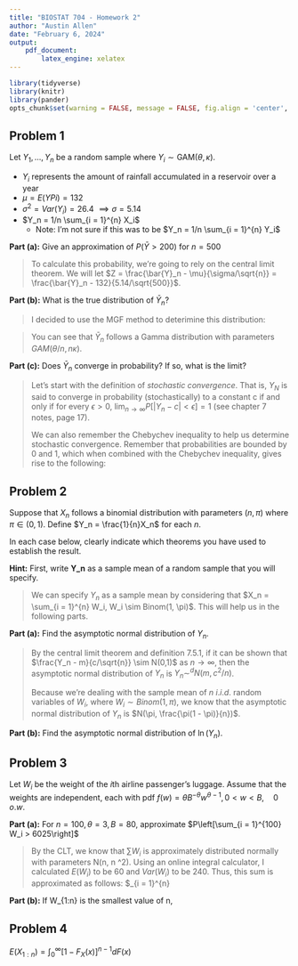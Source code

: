 ```yaml
---
title: "BIOSTAT 704 - Homework 2"
author: "Austin Allen"
date: "February 6, 2024"
output:
    pdf_document:
        latex_engine: xelatex
---
```


```r
library(tidyverse)
library(knitr)
library(pander)
opts_chunk$set(warning = FALSE, message = FALSE, fig.align = 'center', fig.width = 4, fig.height = 3)

```

## Problem 1



Let $Y_1,...,Y_n$ be a random sample where $Y_i \sim \text{GAM}(\theta, \kappa)$.

* $Y_i$ represents the amount of rainfall accumulated in a reservoir over a year
* $\mu = E(YPi) = 132$
* $\sigma^2 = Var(Y_i) = 26.4$
   $\implies \sigma = 5.14$
* $Y_n = 1/n \sum_{i = 1}^{n} X_i$
  * Note: I'm not sure if this was to be $Y_n = 1/n \sum_{i = 1}^{n} Y_i$

**Part (a):** Give an approximation of $P(\bar{Y} > 200)$ for $n = 500$



> To calculate this probability, we're going to rely on the central limit theorem. We will let $Z = \frac{\bar{Y}_n - \mu}{\sigma/\sqrt{n}} =  \frac{\bar{Y}_n - 132}{5.14/\sqrt{500}}$.

\begin{align*}
P(\bar{Y}_n \ge 200) &= P(\frac{\bar{Y}_n - 132}{0.23} \ge \frac{200 - 132}{0.23})\\
&= 1 - P(\frac{\bar{Y}_n - 132}{0.23} < \frac{200 - 132}{0.23})\\
&= 1 - P(Z < 295.9)\\
&= 0
\end{align*}

**Part (b):** What is the true distribution of $\bar{Y}_n$?

> I decided to use the MGF method to deterimine this distribution:

\begin{align*}
M_{Y_i}(t) &= E(exp(Y_it))\\
&= (\frac{1}{1 - \theta t})^{\kappa}\\
M_{\bar{Y}_n}(t) &= E(exp(\bar{Y}_n t))\\
&= E(exp((1/n)\sum Y_i t))\\
&= E(exp((t/n)\sum Y_i))\\
&= E(\prod exp((Y_i t)/n))\\
&= \prod E(exp((Y_i t)/n)))\\
&= \prod M_{Y_i}(t/n)\\
&= (\frac{1}{1 - \theta t/n})^{n\kappa}
\end{align*}

> You can see that $\bar{Y}_n$ follows a Gamma distribution with parameters $GAM(\theta/n, n\kappa)$.

**Part (c):** Does $\bar{Y}_n$ converge in probability? If so, what is the limit?


> Let's start with the definition of *stochastic convergence*. That is, $Y_N$ is said to converge in probability (stochastically) to a constant c if and only if for every $\epsilon > 0$, $\lim_{n \to \infty} P[|Y_n- c| < \epsilon] = 1$ (see chapter 7 notes, page 17).
>
> We can also remember the Chebychev inequality to help us determine stochastic convergence. Remember that probabilities are bounded by 0 and 1, which when combined with the Chebychev inequality, gives rise to the following:

<!-- \begin{align*} -->
<!-- &0 \le P[|\bar{Y}_n - E(\bar{Y}_n) \ge \epsilon] \le \frac{Var(\bar{Y}_n)}{\epsilon^2}\\ -->
<!-- &\implies 0 \le P[|\bar{Y}_n - \mu| \ge \epsilon] \le \frac{\sqrt{26.4/n}}{\epsilon^2}\\ -->
<!-- &\implies 0 \le \lim_{n \to \infty} P[|\bar{Y}_n - \mu| \ge \epsilon]  \le \lim_{n \to \infty} \frac{\sqrt{26.4/n}}{\epsilon^2}\\ -->
<!-- &\implies 0 \le P[|\bar{Y}_n - \mu| \ge \epsilon] \le 0\\ -->
<!-- &\implies 1 - 0 \ge 1 - P[|\bar{Y}_n - \mu| \ge \epsilon] \ge 1 - 0\\ -->
<!-- &\implies 1 \ge P[|\bar{Y}_n - \mu| < \epsilon] \ge 1 -->
<!-- \end{align*} -->

<!-- > We have proved by the sqeeze theorem that the limit as $n \rightarrow \infty$ of this probability is 1. Thus, by the definition of stochastic convergence, $\bar{Y}_n$ converges stochastically to $\mu$ which is 132. -->

<!-- **Part (d):** Calculate the true probability $P(|\bar{Y}_n - \mu| \le 0.4)$ for $n = 20$. Explain what $|bar{Y}_n - \mu| \le 0.4$ means in terms of the amount of rainfall, and interpret the above result. -->

<!-- > I'm going to put this in a form that will be easy to calculate with a software tool like `R`: -->

<!-- \begin{align*} -->
<!-- P(|\bar{Y}_n - \mu| \le 0.4) &= P(\bar{Y}_n  - \mu \le 0.4) - P(\bar{Y}_n - \mu \le -0.4)\\ -->
<!-- &= P(\bar{Y}_n  \le \mu + 0.4) - P(\bar{Y}_n \le \mu  -0.4)\\ -->
<!-- &= P(\bar{Y}_n  \le 132.4) - P(\bar{Y}_n \le 131.6)\\ -->
<!-- \end{align*} -->

<!-- > This is a nice form because the `pgamma()` function in `R` calculates the CDF at a given point $q$, $F_X(q)$. Let's solve for $\kappa$ and $theta$ to determine what parameters to pass into the function: -->



<!-- \begin{align*} -->
<!-- &E(\bar{Y}_N) = (\theta/n)(n \kappa)\\ -->
<!-- &\implies 132 = (\theta/20)(20\kappa)\\ -->
<!-- &\implies \theta = 132/\kappa\\ -->
<!-- &Var(\bar{Y}_n) = (\theta/n)^2(n\kappa)\\ -->
<!-- &\implies \frac{26.4}{20} = \frac{\kappa \theta^2}{20}\\ -->
<!-- &\implies \frac{26.4}{20} = \frac{\kappa (132/\kappa)^2}{20}\\ -->
<!-- &\implies 26.4 = \kappa (132/\kappa)^2\\ -->
<!-- &\implies 26.4\kappa =  132^2\\ -->
<!-- &\implies \kappa =  132^2/26.4\\ -->
<!-- &\implies \kappa =  660\\ -->
<!-- & \theta = 132/\kappa\\ -->
<!-- &\implies \theta = 132/660 -->
<!-- \end{align*} -->

<!-- > Thus, we have determined that $\kappa = 660$ and $\theta = 132/660$, which implies that the parameters for the function need to be `scale = 1/100, shape = 13200`. Let's compute this in `R`: -->


<!-- ```{r} -->
<!-- # Compute probability -->
<!-- prob <- pgamma(q = 132.4, scale = 1/100, shape = 13200) - pgamma(q = 131.6, scale = 1/100, shape = 13200) -->
<!-- # Print rounded probability -->
<!-- print(round(prob, 3)) -->

<!-- ``` -->

<!-- > The answer is 0.272. To understand what this probability means, let's dive into the expression $|bar{Y}_n - \mu| \le 0.4$.  -->
<!-- >  -->
<!-- > We know the $Y_i$ is the amount of rainfall accumulated over the span of a year in a reservoir. Thus, $\mu$ is the mean of accumulated rainfall in the reservoir over all years, and $\bar{Y}_n$ is the average rainfall of a random sample of years. Thus, the absolute value of the difference between the average of a random sample of years of rainfall and the mean rainfall is how far we're likely to see the sample mean to be from the population mean. Stated another way, if we take a random sample of 20 years and measure the accumulated rainfall, we would expect the average of the sample to be close to the true mean of 132 inches of accumulated rainfall in the reservoir. In fact, the probability that the sample mean is closer to the true mean than 0.4 inches is 0.272. -->

<!-- **Part (e):** Find $P(|\bar{Y}_n - \mu| \le 0.4)$ when $n = 25,50,100,200$. What patter do you see emerge fo this probability as $n$ gets larger?  -->

<!-- > I'm going to do this in `R` to create a nice visual of how the probability changes as the sample size increase.  -->

<!-- ```{r} -->
<!-- # Vectorize probabilities -->
<!-- n <- c(25, 50, 100, 200) -->
<!-- theta <- (1/5)/n -->
<!-- kappa <- 660*n -->
<!-- probs <- pgamma(q = 132.4, scale = theta, shape = kappa) - pgamma(q = 131.6, scale = theta, shape = kappa) -->
<!-- # Create dataframe with probabilities for values of n -->
<!-- df <- data.frame(n = n, y = probs) -->
<!-- # Create plot to display pattern -->
<!-- ggplot(df) + -->
<!--   geom_point(aes(x = n, y = y), size = 2, col = "skyblue") + -->
<!--   labs(x = "Sample Size (n)", y = "P(|Yn - E(Y)| < 0.4)", title = "How does probability change as sample size increases?") + -->
<!--   theme_bw() + -->
<!--   theme(text = element_text(family = "serif"), -->
<!--         plot.title = element_text(hjust = .5, face = "bold"), -->
<!--         panel.grid = element_blank()) -->
<!-- ``` -->

<!-- > This plot aligns with our intuition. We know that the variance of the sampling distribution of $\bar{Y}$ will decrease as $n$ gets larger. Thus, the probability that our sample mean will be close to $\mu$ increases as the sample size increases. -->

<!-- **Part (f):** Now suppose $\sigma^2 = 79.3$. Recalculate the probabilities in part (c). Do the results change drastically? How do you explain such a trend?  -->

<!-- > **Note:** I'm assuming that this is asking to compare with the probabilities calculated in part (e), not part (c) as part (c) concerns convergence in probability. The variance is dependent on sample size in that problem, so the results will be the same as $n \rightarrow \infty$.  -->

<!-- > Let's quickly recalculate our original parameters for $Y_i$ based on the updated variance.  -->

<!-- \begin{align*} -->
<!-- &E(\bar{Y}_N) = (\theta/n)(n \kappa)\\ -->
<!-- &\implies \theta = 132/\kappa\\ -->
<!-- &Var(\bar{Y}_n) = (\theta/n)^2(n\kappa)\\ -->
<!-- &\implies \frac{79.3}{n} = \frac{\kappa \theta^2}{n}\\ -->
<!-- &\implies \frac{79.3}{n} = \frac{\kappa (132/\kappa)^2}{n}\\ -->
<!-- &\implies 79.3 = \kappa (132/\kappa)^2\\ -->
<!-- &\implies 79.3 \kappa =  132^2\\ -->
<!-- &\implies \kappa =  132^2/79.3\\ -->
<!-- &\implies \kappa =  219.7\\ -->
<!-- & \theta = 132/\kappa\\ -->
<!-- &\implies \theta = 0.6\\ -->
<!-- \end{align*} -->

<!-- > Now, let's combine this result with the code in the previous example to see how the trend changes.  -->

<!-- ```{r} -->
<!-- # Vectorize probabilities -->
<!-- n <- c(25, 50, 100, 200) -->
<!-- theta <- (0.6)/n -->
<!-- kappa <- 219.7226*n -->
<!-- probs <- pgamma(q = 132.4, scale = theta, shape = kappa) - pgamma(q = 131.6, scale = theta, shape = kappa) -->
<!-- # Create dataframe with probabilities for values of n -->
<!-- df <- data.frame(n = n, y = probs) -->
<!-- # Create plot to display pattern -->
<!-- ggplot(df) + -->
<!--   geom_point(aes(x = n, y = y), size = 2, col = "skyblue") + -->
<!--   labs(x = "Sample Size (n)", y = "P(|Yn - E(Y)| < 0.4)", title = "Did the trend change when variance increased?") + -->
<!--   theme_bw() + -->
<!--   theme(text = element_text(family = "serif"), -->
<!--         plot.title = element_text(hjust = .5, face = "bold"), -->
<!--         panel.grid = element_blank()) -->
<!-- ``` -->

<!-- > You can see that the probabilities were nearly cut in half. Even with a sample size of 200, the probability of $\bar{Y}_n$ being within 0.4 inches of $\mu$ is less than 0.5! This result actually does align with our intuition. Because we're dealing with a higher variance in this problem, we would expect there to be more variability in the sampling distribution as well, leading to values farther from $\mu$.  -->

<!-- **Part (g):** Compared to $P(|\bar{Y}_n - \mu| \le 0.4)$, will the probability $P(|\bar{Y}_n - \mu| \le \epsilon)$ increase or decrease for $\epsilon < 0.2, n = 50, \sigma^2 = 26.4$. Justify your answer.  -->

<!-- > Here's what I think this problem is saying I believe it is asking us to determine either by logic or proof whether having a smaller value for $\epsilon$ increases or decreases the probability $P(|\bar{Y}_n - \mu| \le \epsilon)$.  -->
<!-- >  -->
<!-- > Because we are given some information from the problem statement, I'm going to calculate the two probabilities for $n = 50$ and $\sigma^2 = 26.4$.  -->

<!-- ```{r} -->
<!-- # Calculate probability for epsilon = 0.4 -->
<!-- prob_0.4 <- pgamma(q = 132.4, scale = ((1/5)/50), shape = (660*50)) - pgamma(q = 131.6, scale = 1/100, shape = 13200) -->
<!-- # Calculate probability for epsilon = 0.2 -->
<!-- prob_0.2 <- pgamma(q = 132.2, scale = ((1/5)/50), shape = (660*50)) - pgamma(q = 131.8, scale = 1/100, shape = 13200) -->
<!-- # print probabilities -->
<!-- print(paste("The probability for epsilon = 0.4 is", round(prob_0.4, 3), "and the probability for epsilon = 0.2 is", round(prob_0.2, 3))) -->

<!-- ``` -->

<!-- > Not surprisingly, the probability decreases when we lower the value of $\epsilon$, because we're narrowing the range, meaning that less sample means will be within the range, holding $\sigma^2$ and $n$ constant.  -->

## Problem 2

Suppose that $X_n$ follows a binomial distribution with parameters $(n, \pi)$ where $\pi \in (0,1)$. Define $Y_n = \frac{1}{n}X_n$ for each $n$.

In each case below, clearly indicate which theorems you have used to establish the result.

**Hint:** First, write **Y_n** as a sample mean of a random sample that you will specify.

> We can specify $Y_n$ as a sample mean by considering that $X_n = \sum_{i = 1}^{n} W_i, W_i \sim Binom(1, \pi)$. This will help us in the following parts.


**Part (a):** Find the asymptotic normal distribution of $Y_n$.

> By the central limit theorem and definition 7.5.1, if it can be shown that $\frac{Y_n - m}{c/\sqrt{n}} \sim N(0,1)$ as $n \rightarrow \infty$, then the asymptotic normal distribution of $Y_n$ is $Y_n \sim^d N(m, c^2/n)$.
>
> Because we're dealing with the sample mean of $n$ $i.i.d.$ random variables of $W_i$, where $W_i \sim Binom(1,\pi)$, we know that the asymptotic normal distribution of $Y_n$ is $N(\pi, \frac{\pi(1 - \pi)}{n})$.


**Part (b):** Find the asymptotic normal distribution of $\ln(Y_n)$.




## Problem 3


Let $W_i$ be the weight of the $i$th airline passenger's luggage. Assume that the weights are independent, each with pdf $f(w) = \theta B^{-\theta} w^{\theta-1}, 0 < w < B, \quad 0 \quad o.w.$

**Part (a):** For $n = 100, \theta = 3, B = 80$, approximate $P\left[\sum_{i = 1}^{100} W_i > 6025\right]$


> By the CLT, we know that $\sum W_i$ is approximately distributed normally with parameters N(n\mu, n \sigma^2). Using an online integral calculator, I calculated $E(W_i)$ to be 60 and $Var(W_i)$ to be 240. Thus, this sum is approximated as follows: $\sum_{i = 1}^{n}


**Part (b):** If W_{1:n} is the smallest value of n, 

## Problem 4

$E(X_{1:n}) = \int_{0}^{\infty} [1 - F_X(x)]^{n - 1}dF(x)$
